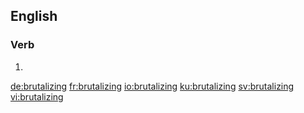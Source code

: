 ==English==

===Verb===
{{head|en|present participle}}

# {{present participle of|brutalize|lang=en|nocat=1}}

[[de:brutalizing]]
[[fr:brutalizing]]
[[io:brutalizing]]
[[ku:brutalizing]]
[[sv:brutalizing]]
[[vi:brutalizing]]